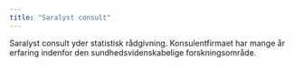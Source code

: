 ```yaml
---
title: "Saralyst consult"
---
```


Saralyst consult yder statistisk rådgivning. Konsulentfirmaet har mange år erfaring indenfor den sundhedsvidenskabelige forskningsområde.